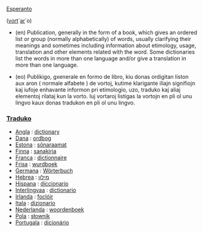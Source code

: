 [[Esperanto]]

([[vorto|vort]]´[[aro|ar]]´o)

* (en) Publication, generally in the form of a book, which gives an ordered list or group (normally alphabetically) of words, usually clarifying their meanings and sometimes including information about etimology, usage, translation and other elements related with the word. Some dictionaries list the words in more than one language and/or give a translation in more than one language.

* (eo) Publikigo, gxenerale en formo de libro, kiu donas ordigitan liston aux aron ( normale alfabete ) de vortoj, kutime klarigante iliajn signifiojn kaj iufoje enhavante informon pri etimologio, uzo, traduko kaj aliaj elementoj rilataj kun la vorto. Iuj vortaroj listigas la vortojn en pli ol unu lingvo kaux donas tradukon en pli ol unu lingvo. 

=== [[Traduko]] ===


*[[Angla]] : [[dictionary]]
*[[Dana]] : [[ordbog]]
*[[Estona]] : [[sõnaraamat]]
*[[Finna]] : [[sanakirja]]
*[[Franca]] : [[dictionnaire]]
*[[Frisa]] : [[wurdboek]]
*[[Germana]] : [[Wörterbuch]]
*[[Hebrea]] : [[מילון]]
*[[Hispana]] : [[diccionario]]
*[[Interlingvaa]] : [[dictionario]]
*[[Irlanda]] : [[foclóir]]
*[[Itala]] : [[dizionario]]
*[[Nederlanda]] : [[woordenboek]]
*[[Pola]] : [[słownik]]
*[[Portugala]] : [[dicionário]]